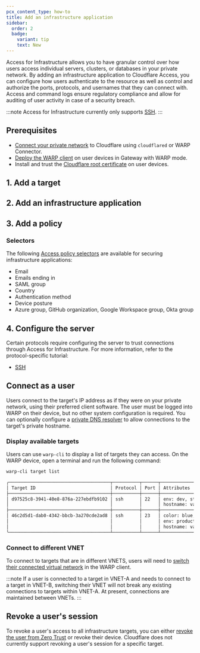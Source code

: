 ```yaml
---
pcx_content_type: how-to
title: Add an infrastructure application
sidebar:
  order: 2
  badge:
    variant: tip
    text: New
---
```



Access for Infrastructure allows you to have granular control over how users access individual servers, clusters, or databases in your private network. By adding an infrastructure application to Cloudflare Access, you can configure how users authenticate to the resource as well as control and authorize the ports, protocols, and usernames that they can connect with. Access and command logs ensure regulatory compliance and allow for auditing of user activity in case of a security breach.

:::note
Access for Infrastructure currently only supports [SSH](/cloudflare-one/connections/connect-networks/use-cases/ssh/ssh-infrastructure-access/).
:::

## Prerequisites

- [Connect your private network](/cloudflare-one/connections/connect-networks/private-net/) to Cloudflare using `cloudflared` or WARP Connector.
- [Deploy the WARP client](/cloudflare-one/connections/connect-devices/warp/deployment/) on user devices in Gateway with WARP mode.
- Install and trust the [Cloudflare root certificate](/cloudflare-one/connections/connect-devices/warp/user-side-certificates/) on user devices.

## 1. Add a target

<Render file="access/add-target" />

## 2. Add an infrastructure application

<Render file="access/add-infrastructure-app" />

## 3. Add a policy

<Render file="access/add-infrastructure-policy" />

### Selectors

The following [Access policy selectors](/cloudflare-one/policies/access/#selectors) are available for securing infrastructure applications:
- Email
- Emails ending in
- SAML group
- Country
- Authentication method
- Device posture
- Azure group, GitHub organization, Google Workspace group, Okta group

## 4. Configure the server

Certain protocols require configuring the server to trust connections through Access for Infrastructure. For more information, refer to the protocol-specific tutorial:

- [SSH](/cloudflare-one/connections/connect-networks/use-cases/ssh/ssh-infrastructure-access/#7-configure-ssh-server)

## Connect as a user

Users connect to the target's IP address as if they were on your private network, using their preferred client software. The user must be logged into WARP on their device, but no other system configuration is required. You can optionally configure a [private DNS resolver](/cloudflare-one/policies/gateway/resolver-policies/) to allow connections to the target's private hostname.

### Display available targets

Users can use  `warp-cli` to display a list of targets they can access. On the WARP device, open a terminal and run the following command:

```sh
warp-cli target list
```

```sh output
╭──────────────────────────────────────┬──────────┬──────┬────────────────────────────────┬───────────────────────────────────────────────────────────────────┬─────────────╮
│ Target ID                            │ Protocol │ Port │ Attributes                     │ IP (Virtual Network)                                              │ Usernames   │
├──────────────────────────────────────┼──────────┼──────┼────────────────────────────────┼───────────────────────────────────────────────────────────────────┼─────────────┤
│ d97525c8-3941-40e8-876a-227ebdfb9102 │ ssh      │ 22   │ env: dev, staging              │ 10.0.0.1 (f3399768-d320-11ec-9d64-0242ac120012)                   │ root, admin │
│                                      │          │      │ hostname: vault 420, vault 421 │                                                                   │             │
├──────────────────────────────────────┼──────────┼──────┼────────────────────────────────┼───────────────────────────────────────────────────────────────────┼─────────────┤
│ 46c2d5d1-dab0-4342-bbcb-3a270cde2ad8 │ ssh      │ 23   │ color: blue, red               │ 10.0.0.2 (f3399768-d320-11ec-9d64-0242ac120011)                   │ root, user  │
│                                      │          │      │ env: production                │ 2001:0:130f::9c0:876a:130b (f3499768-d320-11ec-9d64-0242ac120011) │             │
│                                      │          │      │ hostname: vault 420, vault 424 │                                                                   │             │
╰──────────────────────────────────────┴──────────┴──────┴────────────────────────────────┴───────────────────────────────────────────────────────────────────┴─────────────╯

```

### Connect to different VNET

To connect to targets that are in different VNETS, users will need to [switch their connected virtual network](/cloudflare-one/connections/connect-networks/private-net/cloudflared/tunnel-virtual-networks/#connect-to-a-virtual-network) in the WARP client.

:::note
If a user is connected to a target in VNET-A and needs to connect to a target in VNET-B, switching their VNET will not break any existing connections to targets within VNET-A. At present, connections are maintained between VNETs.
:::


## Revoke a user's session

To revoke a user's access to all infrastructure targets, you can either [revoke the user from Zero Trust](/cloudflare-one/identity/users/session-management/#per-user) or revoke their device. Cloudflare does not currently support revoking a user's session for a specific target.

